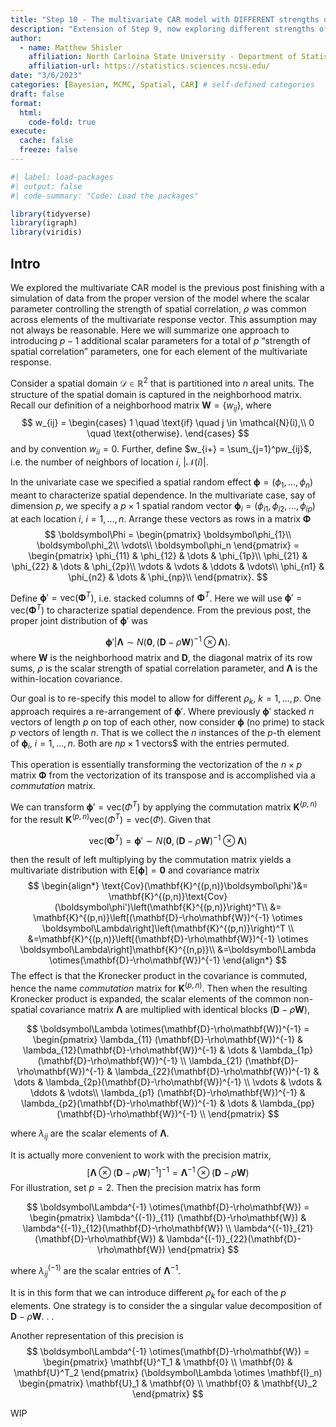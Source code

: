 ```yaml
---
title: "Step 10 - The multivariate CAR model with DIFFERENT strengths of spatial correlation (WIP)"
description: "Extension of Step 9, now exploring different strengths of spatial correlation"
author:
  - name: Matthew Shisler
    affiliation: North Carloina State University - Department of Statistics
    affiliation-url: https://statistics.sciences.ncsu.edu/ 
date: "3/6/2023"
categories: [Bayesian, MCMC, Spatial, CAR] # self-defined categories
draft: false 
format:
  html: 
    code-fold: true
execute: 
  cache: false
  freeze: false
---
```



```r
#| label: load-packages
#| output: false
#| code-summary: "Code: Load the packages"

library(tidyverse)
library(igraph)
library(viridis)
```

## Intro

We explored the multivariate CAR model is the previous post finishing with a simulation of data from the proper version of the model where the scalar parameter controlling the strength of spatial correlation, $\rho$ was common across elements of the multivariate response vector. This assumption may not always be reasonable. Here we will summarize one approach to introducing $p-1$ additional scalar parameters for a total of $p$ "strength of spatial correlation" parameters, one for each element of the multivariate response.

Consider a spatial domain $\mathcal{D} \in \mathbb{R}^2$ that is partitioned into $n$ areal units. The structure of the spatial domain is captured in the neighborhood matrix. Recall our definition of a neighborhood matrix $\mathbf{W} = \{w_{ij}\}$, where
$$
w_{ij} = 
\begin{cases}
1 \quad \text{if} \quad j \in \mathcal{N}(i),\\
0 \quad \text{otherwise}.
\end{cases}
$$
and by convention $w_{ii}=0$. Further, define $w_{i+} = \sum_{j=1}^pw_{ij}$, i.e. the number of neighbors of location $i$, $|\mathcal{N}(i)|$.

In the univariate case we specified a spatial random effect $\boldsymbol\phi = (\phi_1,\dots,\phi_n)$ meant to characterize spatial dependence. In the multivariate case, say of dimension $p$, we specify a $p \times 1$ spatial random vector $\boldsymbol\phi_i = (\phi_{i1}, \phi_{i2},\dots, \phi_{ip})$ at each location $i$, $i = 1,\dots,n$. Arrange these vectors as rows in a matrix $\boldsymbol\Phi$
$$
\boldsymbol\Phi = 
\begin{pmatrix}
\boldsymbol\phi_{1}\\
\boldsymbol\phi_2\\
\vdots\\
\boldsymbol\phi_n
\end{pmatrix}
=
\begin{pmatrix}
\phi_{11} & \phi_{12} & \dots & \phi_{1p}\\
\phi_{21} & \phi_{22} & \dots & \phi_{2p}\\
\vdots & \vdots & \ddots & \vdots\\
\phi_{n1} & \phi_{n2} & \dots & \phi_{np}\\
\end{pmatrix}.
$$

Define $\boldsymbol\phi' = \text{vec}(\boldsymbol\Phi^T)$, i.e. stacked columns of $\boldsymbol\Phi^T$. Here we will use $\boldsymbol\phi' = \text{vec}(\boldsymbol\Phi^T)$ to characterize spatial dependence. From the previous post, the proper joint distribution of $\boldsymbol\phi'$ was

$$
\boldsymbol\phi'|\boldsymbol\Lambda \sim N\left(\boldsymbol 0, (\mathbf{D} - \rho\mathbf{W})^{-1} \otimes \boldsymbol\Lambda\right).
$$
where $\mathbf{W}$ is the neighborhood matrix and $\mathbf{D}$, the diagonal matrix of its row sums, $\rho$ is the scalar strength of spatial correlation parameter, and $\boldsymbol\Lambda$ is the within-location covariance.

Our goal is to re-specify this model to allow for different $\rho_k$, $k = 1,\dots,p$. One approach requires a re-arrangement of $\boldsymbol\phi'$. Where previously $\boldsymbol\phi'$ stacked $n$ vectors of length $p$ on top of each other, now consider $\boldsymbol\phi$ (no prime) to stack $p$ vectors of length $n$. That is we collect the $n$ instances of the $p$-th element of $\boldsymbol\phi_i$, $i=1,\dots,n$. Both are $np \times 1$ vectors$ with the entries permuted.

This operation is essentially transforming the vectorization of the $n \times p$ matrix $\boldsymbol\Phi$ from the vectorization of its transpose and is accomplished via a *commutation* matrix.

We can transform $\boldsymbol\phi' = \text{vec}(\Phi^T)$ by applying the commutation matrix $\mathbf{K}^{(p,n)}$ for the result $\mathbf{K}^{(p,n)}\text{vec}(\Phi^T) = \text{vec}(\Phi)$. Given that

$$
\text{vec}(\boldsymbol\Phi^T) = \boldsymbol\phi' \sim N\left(\boldsymbol 0, (\mathbf{D}-\rho\mathbf{W})^{-1} \otimes \boldsymbol\Lambda\right)
$$

then the result of left multiplying by the commutation matrix yields a multivariate distribution with $\text{E}[\boldsymbol\phi] = \boldsymbol 0$ and covariance matrix
$$
\begin{align*}
\text{Cov}(\mathbf{K}^{(p,n)}\boldsymbol\phi')&= \mathbf{K}^{(p,n)}\text{Cov}(\boldsymbol\phi')\left(\mathbf{K}^{(p,n)}\right)^T\\
&= \mathbf{K}^{(p,n)}\left[(\mathbf{D}-\rho\mathbf{W})^{-1} \otimes \boldsymbol\Lambda\right]\left(\mathbf{K}^{(p,n)}\right)^T \\
&=\mathbf{K}^{(p,n)}\left[(\mathbf{D}-\rho\mathbf{W})^{-1} \otimes \boldsymbol\Lambda\right]\mathbf{K}^{(n,p)}\\
&=\boldsymbol\Lambda \otimes(\mathbf{D}-\rho\mathbf{W})^{-1}
\end{align*}
$$
The effect is that the Kronecker product in the covariance is commuted, hence the name *commutation* matrix for $\mathbf{K}^{(p,n)}$. Then when the resulting Kronecker product is expanded, the scalar elements of the common non-spatial covariance matrix $\boldsymbol\Lambda$ are multiplied with identical blocks $(\mathbf{D}-\rho\mathbf{W})$,

$$
\boldsymbol\Lambda \otimes(\mathbf{D}-\rho\mathbf{W})^{-1} =
\begin{pmatrix}
\lambda_{11} (\mathbf{D}-\rho\mathbf{W})^{-1} & \lambda_{12}(\mathbf{D}-\rho\mathbf{W})^{-1} & \dots & \lambda_{1p}(\mathbf{D}-\rho\mathbf{W})^{-1} \\
\lambda_{21} (\mathbf{D}-\rho\mathbf{W})^{-1} & \lambda_{22}(\mathbf{D}-\rho\mathbf{W})^{-1} & \dots & \lambda_{2p}(\mathbf{D}-\rho\mathbf{W})^{-1} \\
\vdots & \vdots & \ddots & \vdots\\
\lambda_{p1} (\mathbf{D}-\rho\mathbf{W})^{-1} & \lambda_{p2}(\mathbf{D}-\rho\mathbf{W})^{-1} & \dots & \lambda_{pp}(\mathbf{D}-\rho\mathbf{W})^{-1} \\
\end{pmatrix}
$$

where $\lambda_{ij}$ are the scalar elements of $\boldsymbol\Lambda$.

It is actually more convenient to work with the precision matrix, 
$$
\left[\boldsymbol\Lambda \otimes(\mathbf{D}-\rho\mathbf{W})^{-1}\right]^{-1} = \boldsymbol\Lambda^{-1} \otimes(\mathbf{D}-\rho\mathbf{W})
$$
For illustration, set $p = 2$. Then the precision matrix has form

$$
\boldsymbol\Lambda^{-1} \otimes(\mathbf{D}-\rho\mathbf{W}) =
\begin{pmatrix}
\lambda^{(-1)}_{11} (\mathbf{D}-\rho\mathbf{W}) & \lambda^{(-1)}_{12}(\mathbf{D}-\rho\mathbf{W}) \\
\lambda^{(-1)}_{21} (\mathbf{D}-\rho\mathbf{W}) & \lambda^{(-1)}_{22}(\mathbf{D}-\rho\mathbf{W}) 
\end{pmatrix}
$$

where $\lambda^{(-1)}_{ij}$ are the scalar entries of $\boldsymbol\Lambda^{-1}$.

It is in this form that we can introduce different $\rho_k$ for each of the $p$ elements. One strategy is to consider the a singular value decomposition of $\mathbf{D}-\rho\mathbf{W}$. . .

Another representation of this precision is
$$
\boldsymbol\Lambda^{-1} \otimes(\mathbf{D}-\rho\mathbf{W}) =
\begin{pmatrix}
\mathbf{U}^T_1 & \mathbf{0} \\
\mathbf{0} & \mathbf{U}^T_2
\end{pmatrix}
(\boldsymbol\Lambda \otimes \mathbf{I}_n)
\begin{pmatrix}
\mathbf{U}_1 & \mathbf{0} \\
\mathbf{0} & \mathbf{U}_2
\end{pmatrix}
$$

WIP








